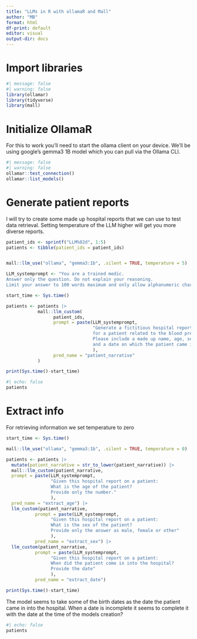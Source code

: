 ```yaml
---
title: "LLMs in R with ollamaR and Mall"
author: "MB"
format: html
df-print: default
editor: visual
output-dir: docs
---
```


# Import libraries

```r
#| message: false
#| warning: false
library(ollamar)
library(tidyverse)
library(mall)
```

# Initialize OllamaR

For this to work you'll need to start the ollama client on your device.
We'll be using google's gemma3 1B model which you can pull via the Ollama CLI.

```r
#| message: false
#| warning: false
ollamar::test_connection()
ollamar::list_models()
```

# Generate patient reports

I will try to create some made up hospital reports that we can use to test data retrieval.
Setting temperature of the LLM higher will get you more diverse reports.

```r

patient_ids <- sprintf("LLM%02d", 1:5)
patients <- tibble(patient_ids = patient_ids)


mall::llm_use("ollama", "gemma3:1b", .silent = TRUE, temperature = 5)

LLM_systemprompt <- "You are a trained medic.
Answer only the question. Do not explain your reasoning. 
Limit your answer to 100 words maximum and only allow alphanumeric characters:"

start_time <- Sys.time()

patients <- patients |>
            mall::llm_custom(
                  patient_ids,
                  prompt = paste(LLM_systemprompt,
                                 "Generate a fictitious hospital report in free text proza 
                                 for a patient related to the blood pressure of the patient. 
                                 Please include a made up name, age, sex of the patient 
                                 and a date on which the patient came in"
                                 ),
                  pred_name = "patient_narrative"
            )

print(Sys.time()-start_time)
```

```r
#| echo: false
patients
```

# Extract info 

For retrieving information we set temperature to zero

```r
start_time <- Sys.time()

mall::llm_use("ollama", "gemma3:1b", .silent = TRUE, temperature = 0)

patients <- patients |> 
  mutate(patient_narrative = str_to_lower(patient_narrative)) |>
  mall::llm_custom(patient_narrative,
  prompt = paste(LLM_systemprompt,
                 "Given this hospital report on a patient: 
                 What is the age of the patient? 
                 Provide only the number."
                 ),
  pred_name = "extract_age") |>
  llm_custom(patient_narrative,
           prompt = paste(LLM_systemprompt,
                 "Given this hospital report on a patient: 
                 What is the sex of the patient? 
                 Provide only the answer as male, female or other"
                 ),
           pred_name = "extract_sex") |>
  llm_custom(patient_narrative,
           prompt = paste(LLM_systemprompt,
                 "Given this hospital report on a patient: 
                 When did the patient come in into the hospital? 
                 Provide the date"
                 ),
           pred_name = "extract_date")

print(Sys.time()-start_time)
```

The model seems to take some of the birth dates as the date the patient came in into the hospital.
When a date is incomplete it seems to complete it with the date at the time of the models creation?

```r
#| echo: false
patients
```

